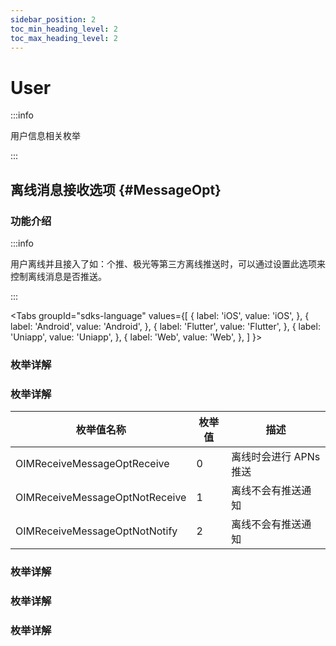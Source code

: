 ```yaml
---
sidebar_position: 2
toc_min_heading_level: 2
toc_max_heading_level: 2
---
```


# User

:::info

用户信息相关枚举

:::

## 离线消息接收选项 {#MessageOpt}

### 功能介绍

:::info

用户离线并且接入了如：个推、极光等第三方离线推送时，可以通过设置此选项来控制离线消息是否推送。

:::

<Tabs
groupId="sdks-language"
values={[
{ label: 'iOS', value: 'iOS', },
{ label: 'Android', value: 'Android', },
{ label: 'Flutter', value: 'Flutter', },
{ label: 'Uniapp', value: 'Uniapp', },
{ label: 'Web', value: 'Web', },
]
}>

<TabItem value="Flutter">

### 枚举详解

</TabItem>

<TabItem value="iOS">

### 枚举详解

| 枚举值名称                     | 枚举值 | 描述                   |
| ------------------------------ | ------ | ---------------------- |
| OIMReceiveMessageOptReceive    | 0      | 离线时会进行 APNs 推送 |
| OIMReceiveMessageOptNotReceive | 1      | 离线不会有推送通知     |
| OIMReceiveMessageOptNotNotify  | 2      | 离线不会有推送通知     |

</TabItem>

<TabItem value="Android">

### 枚举详解

</TabItem>

<TabItem value="Web">

### 枚举详解

</TabItem>

<TabItem value="Uniapp">

### 枚举详解

</TabItem>

</Tabs>
